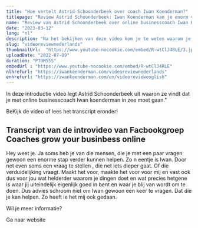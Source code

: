 ```yaml
---
title: "Hoe vertelt Astrid Schoonderbeek over coach Iwan Koenderman?"
titlepage: "Review Astrid Schoonderbeek: Iwan Koenderman kan je enorm verder helpen."
name: "Review van Astrid Schoonderbeek over online businesscoach Iwan Koenderman"
date: "2023-03-12"
lang: "nl"
description: "Na het bekijken van deze video kom je te weten waarom je volgens Astrid Schoonderbeek met coach Iwan Koenderman zou moeten samenwerken. Klik!"
slug: "videoreviewnederlands"
thumbnailUrl:  "https://www.youtube-nocookie.com/embed/R-wtClJ4RLE/3.jpg"
uploadDate: "2022-07-09"
duration: "PT0M55S"  
embedUrl : "https://www.youtube-nocookie.com/embed/R-wtClJ4RLE"
nlhrefurl: "https://iwankoenderman.com/videoreviewnederlands"
enhrefurl: "https://iwankoenderman.com/en/videoreviewenglish"
---
```


In deze introductie video legt Astrid Schoonderbeek uit waaron ze vindt  dat je met online businesscoach Iwan koenderman in zee moet gaan."

BeKijk de video of lees het transcript eronder!

<Mylazyvideo
                    vidurl1 = "https://www.youtube-nocookie.com/embed/R-wtClJ4RLE"
                    vidtitle1 = "Review van Astrid Schoonderbeek over online businesscoach Iwan Koenderman"
                    vidln1 = "nl"
                    vidurl2 = "https://www.youtube-nocookie.com/embed/R-wtClJ4RLE"
                    vidtitle2 = "Review van Astrid Schoonderbeek over online businesscoach Iwan Koenderman" 
                    vidln2 = "en"/>
<Ctabutton
                    Urlnl="https://meetings.hubspot.com/iwan-koenderman"
                    Urlen="https://meetings.hubspot.com/iwan-koenderman"
                    Arlabnl="klik hier voor het maken van een zoomafspraak"
                    Arlaben="Click here to scedule a zoom appointment"
                    ButTxtnl="Plan zoomgesprek"
                    ButTxten="Schedule zoom call"/>  

## Transcript van de introvideo van Facbookgroep Coaches grow your businbess online
Hey weet je. Ja soms heb je van die mensen,
die je met een paar vragen gewoon een enorme
stap verder kunnen helpen. Zo n eentje is Iwan.
Door net even soms een vraag te stellen , die
net iets dieper gaat. Of die verduidelijking
vraagt. Maakt het voor, maakte het voor voor
mij en vast ook dus voor jou wat helderder waarom
je dingen doet en wat precies hetgene is waar jij
uiteindelijk eigenlijk goed in bent en waar je
blij van wordt om te doen. Dus advies schroom
niet om Iwan gewoon een keer te vragen. Dat die
je kan helpen. Zo heeft ie het mij ook gedaan.


Wil je meer informatie? 

<Link to="/"  className="button-cta" >Ga naar website</Link> 




